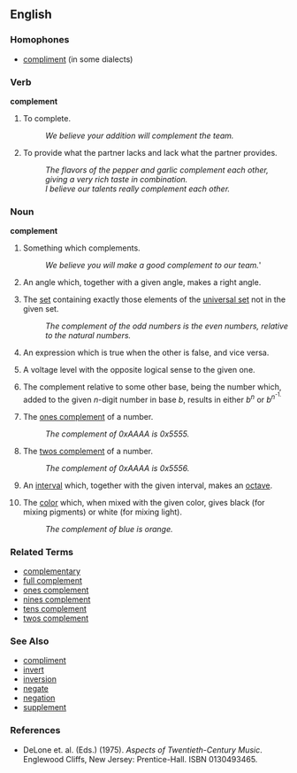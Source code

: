 ==English==

===Homophones===
*[[compliment]] (in some dialects)

===Verb===
'''complement'''

# To complete.
#: ''We believe your addition will complement the team.''
# To provide what the partner lacks and lack what the partner provides.
#: ''The flavors of the pepper and garlic complement each other, giving a very rich taste in combination.''
#: ''I believe our talents really complement each other.''

===Noun===
'''complement'''

# Something which complements.
#: ''We believe you will make a good complement to our team.'''
# {{geometry}} An angle which, together with a given angle, makes a right angle.
# {{mathematics}} The [[set]] containing exactly those elements of the [[universal set]] not in the given set.
#: ''The complement of the odd numbers is the even numbers, relative to the natural numbers.''
# {{logic}} An expression which is true when the other is false, and vice versa.
# {{electronics}} A voltage level with the opposite logical sense to the given one.
# {{mathematics}} The complement relative to some other base, being the number which, added to the given ''n''-digit number in base ''b'', results in either ''b''<sup>''n''</sup> or ''b''<sup>''n''<sup>-1.
# {{cattag2|computing|mathematics}} The [[ones complement]] of a number.
#: ''The complement of 0xAAAA is 0x5555.''
# {{cattag2|computing|mathematics}} The [[twos complement]] of a number.
#: ''The complement of 0xAAAA is 0x5556.''
# {{music}} An [[interval]] which, together with the given interval, makes an [[octave]].
# The [[color]] which, when mixed with the given color, gives black (for mixing pigments) or white (for mixing light).
#: ''The complement of blue is orange.''

===Related Terms===
*[[complementary]]
*[[full complement]]
*[[ones complement]]
*[[nines complement]]
*[[tens complement]]
*[[twos complement]]

===See Also===
*[[compliment]]
*[[invert]]
*[[inversion]]
*[[negate]]
*[[negation]]
*[[supplement]]

===References===
*DeLone et. al. (Eds.) (1975). ''Aspects of Twentieth-Century Music''. Englewood Cliffs, New Jersey: Prentice-Hall. ISBN 0130493465.